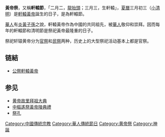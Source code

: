 {{Unreferenced|time=2021-04-24T17:42:55+00:00}}
'''黃帝祭'''，又稱'''軒轅節'''，「二月二，[[龍抬頭|龍抬頭]]；三月三，生軒轅」，[[夏曆|夏曆]]三月初三（[[小清明|小清明]]）是[[軒轅黃帝|軒轅黃帝]]誕生的日子，是為軒轅節。

[[華人|華人]]有[[炎黃子孫|炎黃子孫]]之說，軒轅黃帝作為中國的共同祖先，被[[華人|華人]]敬仰和崇拜。因而每年的軒轅節和清明節是祭祀黃帝最隆重的日子。

祭祀轩辕黄帝分为[[官祭|官祭]]和[[民祭|民祭]]两种，历史上的大型祭祀活动基本上都是官祭。

==链結==
*[https://web.archive.org/web/20110512195542/http://www.huangdi.gov.cn/ 公祭軒轅黃帝]

==参见==
*[[黄帝故里拜祖大典|黄帝故里拜祖大典]]
*[[中樞遙祭黃帝陵典禮|中樞遙祭黃帝陵典禮]]
*[[祭孔|祭孔]]

{{大中华地区特有传统节日}}
[[Category:中國傳統宗教|Category:中國傳統宗教]]
[[Category:華人傳統節日|Category:華人傳統節日]]
[[Category:黄帝祭|Category:黄帝祭]]
[[Category:神誕|Category:神誕]]